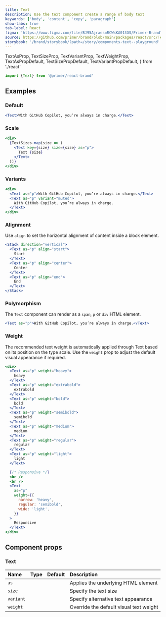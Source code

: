 ```yaml
---
title: Text
description: Use the text component create a range of body text
keywords: ['body', 'content', 'copy', 'paragraph']
show-tabs: true
tab-label: React
figma: 'https://www.figma.com/file/BJ95AjraesmRCWsKA013GS/Primer-Brand?node-id=354%3A9513'
source: https://github.com/primer/brand/blob/main/packages/react/src/Text/Text.tsx
storybook: '/brand/storybook/?path=/story/components-text--playground'
---
```


  TextAsProp,
  TextSizeProp,
  TextVariantProp,
  TextWeightProp,
  TextAsPropDefault,
  TextSizePropDefault,
  TextVariantPropDefault,
} from './react'

```js
import {Text} from '@primer/react-brand'
```

## Examples

### Default

```jsx live
<Text>With GitHub Copilot, you’re always in charge.</Text>
```

### Scale

```jsx live
<div>
  {TextSizes.map(size => (
    <Text key={size} size={size} as="p">
      Text {size}
    </Text>
  ))}
</div>
```

### Variants

```jsx live
<div>
  <Text as="p">With GitHub Copilot, you’re always in charge.</Text>
  <Text as="p" variant="muted">
    With GitHub Copilot, you’re always in charge.
  </Text>
</div>
```

### Alignment

Use `align` to set the horizontal alignment of content inside a block element.

```jsx live
<Stack direction="vertical">
  <Text as="p" align="start">
    Start
  </Text>
  <Text as="p" align="center">
    Center
  </Text>
  <Text as="p" align="end">
    End
  </Text>
</Stack>
```

### Polymorphism

The `Text` component can render as a `span`, `p` or `div` HTML element.

```jsx live
<Text as="p">With GitHub Copilot, you’re always in charge.</Text>
```

### Weight

The recommended text weight is automatically applied through Text based on its position on the type scale.
Use the `weight` prop to adjust the default visual appearance if required.

```jsx live
<div>
  <Text as="p" weight="heavy">
    heavy
  </Text>
  <Text as="p" weight="extrabold">
    extrabold
  </Text>
  <Text as="p" weight="bold">
    bold
  </Text>
  <Text as="p" weight="semibold">
    semibold
  </Text>
  <Text as="p" weight="medium">
    medium
  </Text>
  <Text as="p" weight="regular">
    regular
  </Text>
  <Text as="p" weight="light">
    light
  </Text>

  {/* Responsive */}
  <br />
  <br />
  <Text
    as="p"
    weight={{
      narrow: 'heavy',
      regular: 'semibold',
      wide: 'light',
    }}
  >
    Responsive
  </Text>
</div>
```

## Component props

### Text

| Name      | Type                |          Default           | Description                             |
| :-------- | :------------------ | :------------------------: | :-------------------------------------- |
| `as`      | <TextAsProp />      |   <TextAsPropDefault />    | Applies the underlying HTML element     |
| `size`    | <TextSizeProp />    |  <TextSizePropDefault />   | Specify the text size                   |
| `variant` | <TextVariantProp /> | <TextVariantPropDefault /> | Specify alternative text appearance     |
| `weight`  | <TextWeightProp />  |                            | Override the default visual text weight |
